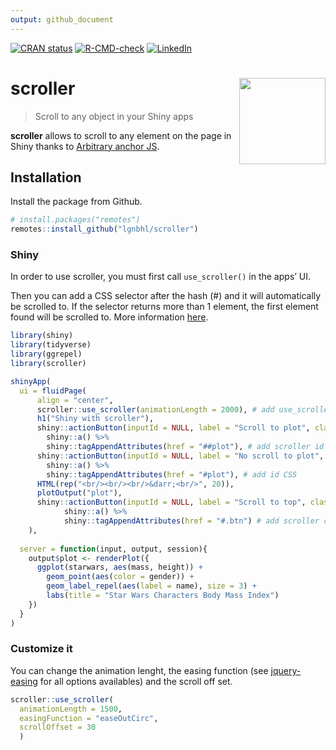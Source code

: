 ```yaml
---
output: github_document
---
```


<!-- README.md is generated from README.Rmd. Please edit that file -->

<!-- badges: start -->
[![CRAN status](https://www.r-pkg.org/badges/version/scroller)](https://CRAN.R-project.org/package=scroller)
[![R-CMD-check](https://github.com/lgnbhl/scroller/actions/workflows/R-CMD-check.yaml/badge.svg)](https://github.com/lgnbhl/scroller/actions/workflows/R-CMD-check.yaml)
[![LinkedIn](https://img.shields.io/badge/LinkedIn-Follow-E4405F?style=social&logo=linkedin)](https://www.linkedin.com/in/FelixLuginbuhl)
<!-- badges: end -->

# scroller <img src="man/figures/logo.png" align="right" height="138" />

> Scroll to any object in your Shiny apps

**scroller** allows to scroll to any element on the page in Shiny thanks to [Arbitrary anchor JS](https://gsgd.co.uk/sandbox/jquery/easing/).

## Installation

Install the package from Github.

```r
# install.packages("remotes")
remotes::install_github("lgnbhl/scroller")
```

### Shiny

In order to use scroller, you must first call `use_scroller()` in the apps' UI. 

Then you can add a CSS selector after the hash (#) and it will automatically be scrolled to. If the selector returns more than 1 element, the first element found will be scrolled to. More information [here](https://github.com/briangonzalez/jquery.arbitrary-anchor.js#usage).

```r
library(shiny)
library(tidyverse)
library(ggrepel)
library(scroller)

shinyApp(
  ui = fluidPage(
      align = "center",
      scroller::use_scroller(animationLength = 2000), # add use_scroller() in the UI
      h1("Shiny with scroller"),
      shiny::actionButton(inputId = NULL, label = "Scroll to plot", class = "btn-success") %>%
        shiny::a() %>%
        shiny::tagAppendAttributes(href = "##plot"), # add scroller id CSS 
      shiny::actionButton(inputId = NULL, label = "No scroll to plot", class = "btn-primary") %>%
        shiny::a() %>%
        shiny::tagAppendAttributes(href = "#plot"), # add id CSS 
      HTML(rep("<br/><br/><br/>&darr;<br/>", 20)),
      plotOutput("plot"),
      shiny::actionButton(inputId = NULL, label = "Scroll to top", class = "btn-success") %>%
            shiny::a() %>%
            shiny::tagAppendAttributes(href = "#.btn") # add scroller class reference
    ),
  
  server = function(input, output, session){
    output$plot <- renderPlot({
      ggplot(starwars, aes(mass, height)) + 
        geom_point(aes(color = gender)) +
        geom_label_repel(aes(label = name), size = 3) +
        labs(title = "Star Wars Characters Body Mass Index")
    })
  }
)
```

### Customize it

You can change the animation lenght, the easing function (see [jquery-easing](https://gsgd.co.uk/sandbox/jquery/easing/) for all options availables) and the scroll off set.

```r
scroller::use_scroller(
  animationLength = 1500, 
  easingFunction = "easeOutCirc",
  scrollOffset = 30
  )
```
